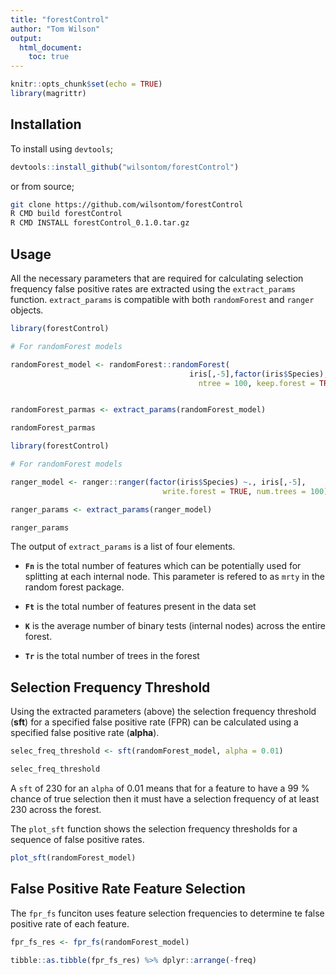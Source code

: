 ```yaml
---
title: "forestControl"
author: "Tom Wilson"
output:
  html_document:
    toc: true
---
```


```r
knitr::opts_chunk$set(echo = TRUE)
library(magrittr)
```

## Installation

To install using `devtools`;

```R
devtools::install_github("wilsontom/forestControl")
```
or from source;

```sh
git clone https://github.com/wilsontom/forestControl
R CMD build forestControl
R CMD INSTALL forestControl_0.1.0.tar.gz
```


## Usage


All the necessary parameters that are required for calculating selection frequency false positive rates are extracted using the `extract_params` function. `extract_params` is compatible with both `randomForest` and `ranger` objects.

```r
library(forestControl)

# For randomForest models

randomForest_model <- randomForest::randomForest(
                                        iris[,-5],factor(iris$Species),
                                          ntree = 100, keep.forest = TRUE)


randomForest_parmas <- extract_params(randomForest_model)

randomForest_parmas
```

```r
library(forestControl)

# For randomForest models

ranger_model <- ranger::ranger(factor(iris$Species) ~., iris[,-5],
                                  write.forest = TRUE, num.trees = 100)

ranger_params <- extract_params(ranger_model)

ranger_params
```


The output of `extract_params` is a list of four elements. 

  - __`Fn`__ is the total number of features which can be potentially used for splitting at each internal node. This parameter is refered to as `mrty` in the random forest package.
  
  - __`Ft`__ is the total number of features present in the data set
  
  - __`K`__ is the average number of binary tests (internal nodes) across the entire forest. 
  
  - __`Tr`__ is the total number of trees in the forest
  


## Selection Frequency Threshold

Using the extracted parameters (above) the selection frequency threshold (__sft__) for a specified false positive rate (FPR) can be calculated using a specified false positive rate (__alpha__).


```r

selec_freq_threshold <- sft(randomForest_model, alpha = 0.01)

selec_freq_threshold
```

A `sft` of 230 for an `alpha` of 0.01 means that for a feature to have a 99 % chance of true selection then it must have a selection frequency of at least 230 across the forest. 

The `plot_sft` function shows the selection frequency thresholds for a sequence of false positive rates.

```r
plot_sft(randomForest_model)
```


## False Positive Rate Feature Selection

The `fpr_fs` funciton uses feature selection frequencies to determine te false positive rate of each feature. 

```r
fpr_fs_res <- fpr_fs(randomForest_model)

tibble::as.tibble(fpr_fs_res) %>% dplyr::arrange(-freq)
```


